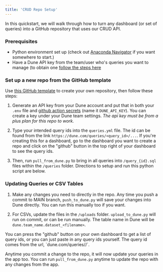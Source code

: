 ```yaml
---
title: 'CRUD Repo Setup'
---
```


In this quickstart, we will walk through how to turn any dashboard (or set of queries) into a GitHub repository that uses our CRUD API.

### Prerequisites
- Python environment set up (check out [Anaconda Navigator](https://docs.continuum.io/free/navigator/) if you want somewhere to start.)
- Have a Dune API key from the team/user who's queries you want to manage (to obtain one [follow the steps here](../overview/authentication#generate-an-api-key)

### Set up a new repo from the GitHub template 

Use [this GitHub template](https://github.com/duneanalytics/DuneQueryRepo) to create your own repository, then follow these steps:

1. Generate an API key from your Dune account and put that in both your `.env` file and [github action secrets](https://docs.github.com/en/actions/security-guides/using-secrets-in-github-actions#creating-secrets-for-a-repository) (name it `DUNE_API_KEY`). You can create a key under your Dune team settings. *The api key must be from a plus plan for this repo to work.*

2. Type your intended query ids into the `queries.yml` file. The id can be found from the link `https://dune.com/queries/<query_id>/...`. If you're creating this for a dashboard, go to the dashboard you want to create a repo and click on the "github" button in the top right of your dashboard to see the query ids.

3. Then, run `pull_from_dune.py` to bring in all queries into `/query_{id}.sql` files within the `/queries` folder. Directions to setup and run this python script are below.

### Updating Queries or CSV Tables

1. Make any changes you need to directly in the repo. Any time you push a commit to MAIN branch, `push_to_dune.py` will save your changes into Dune directly. You can run this manually too if you want.

2. For CSVs, update the files in the `/uploads` folder. `upload_to_dune.py` will run on commit, or can be run manually. The table name in Dune will be `dune.team_name.dataset_<filename>`.

<Tip> 
You can press the "github" button on your own dashboard to get a list of query ids, or you can just paste in any query ids yourself. The query id comes from the url, `dune.com/queries/<query_id>/<visualization_id>`.
</Tip>

Anytime you commit a change to the repo, it will now update your queries in the app too. You can run `pull_from_dune.py` anytime to update the repo with any changes from the app.
